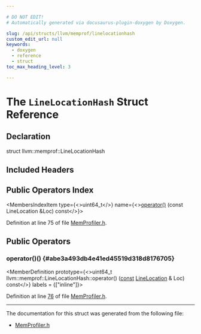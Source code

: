 ```yaml
---

# DO NOT EDIT!
# Automatically generated via docusaurus-plugin-doxygen by Doxygen.

slug: /api/structs/llvm/memprof/linelocationhash
custom_edit_url: null
keywords:
  - doxygen
  - reference
  - struct
toc_max_heading_level: 3

---
```





# The `LineLocationHash` Struct Reference

<DoxygenPage pluginConfig={pluginConfig}>



## Declaration

<CodeBlock>struct llvm::memprof::LineLocationHash</CodeBlock>

## Included Headers

<IncludesList>
<IncludesListItem
  filePath="llvm/Transforms/Instrumentation/MemProfiler.h"
  permalink="/docs/api/files/include/include/llvm/include/llvm/transforms/include/llvm/transforms/instrumentation/memprofiler-h"
  isLocal="true" />
</IncludesList>

## Public Operators Index

<MembersIndex>

<MembersIndexItem
  type={<>uint64&#95;t</>}
  name={<><a href="#abe3a493db4e41ed45519d318d8176705">operator()</a> (const LineLocation &amp;Loc) const</>}>
</MembersIndexItem>

</MembersIndex>


Definition at line 75 of file <a href="/docs/api/files/include/include/llvm/include/llvm/transforms/include/llvm/transforms/instrumentation/memprofiler-h">MemProfiler.h</a>.

<SectionDefinition>

## Public Operators

### operator()() {#abe3a493db4e41ed45519d318d8176705}

<MemberDefinition
  prototype={<>uint64&#95;t llvm::memprof::LineLocationHash::operator() (<a href="/docs/api/files/lib/lib/target/lib/target/aarch64/aarch64promoteconstant-cpp/#a90f8350fecae261c25be85d38b451bff">const</a> <a href="/docs/api/structs/llvm/memprof/linelocation">LineLocation</a> &amp; Loc) const</>}
  labels = {["inline"]}>

Definition at line <a href="/docs/api/files/include/include/llvm/include/llvm/transforms/include/llvm/transforms/instrumentation/memprofiler-h/#l00076">76</a> of file <a href="/docs/api/files/include/include/llvm/include/llvm/transforms/include/llvm/transforms/instrumentation/memprofiler-h">MemProfiler.h</a>.
</MemberDefinition>

</SectionDefinition>

<hr/>

The documentation for this struct was generated from the following file:

<ul>
<li><a href="/docs/api/files/include/include/llvm/include/llvm/transforms/include/llvm/transforms/instrumentation/memprofiler-h">MemProfiler.h</a></li>
</ul>

</DoxygenPage>
